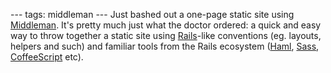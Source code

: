 ---
tags: middleman
---
Just bashed out a one-page static site using [[Middleman]]. It's pretty much just what the doctor ordered: a quick and easy way to throw together a static site using [[Rails]]-like conventions (eg. layouts, helpers and such) and familiar tools from the Rails ecosystem ([[Haml]], [[Sass]], [[CoffeeScript]] etc).
